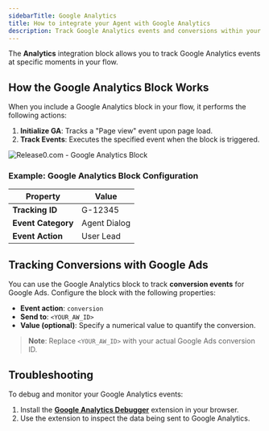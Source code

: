 ```yaml
---
sidebarTitle: Google Analytics
title: How to integrate your Agent with Google Analytics
description: Track Google Analytics events and conversions within your chatbot flow.
---
```

The **Analytics** integration block allows you to track Google Analytics events at specific moments in your flow.

## How the Google Analytics Block Works

When you include a Google Analytics block in your flow, it performs the following actions:
1. **Initialize GA**: Tracks a "Page view" event upon page load.
2. **Track Events**: Executes the specified event when the block is triggered.

  <Frame style={{ maxWidth: '600px' }}>
    <img src="/images/integrations/google-analytics-block.png" alt="Release0.com - Google Analytics Block" />
  </Frame>


### Example: Google Analytics Block Configuration

| Property         | Value              |
|------------------|--------------------|
| **Tracking ID**  | G-12345           |
| **Event Category** | Agent Dialog |
| **Event Action** | User Lead     |


## Tracking Conversions with Google Ads

You can use the Google Analytics block to track **conversion events** for Google Ads. Configure the block with the following properties:

- **Event action**: `conversion`
- **Send to**: `<YOUR_AW_ID>`
- **Value (optional)**: Specify a numerical value to quantify the conversion.

> **Note**: Replace `<YOUR_AW_ID>` with your actual Google Ads conversion ID.


## Troubleshooting

To debug and monitor your Google Analytics events:
1. Install the [**Google Analytics Debugger**](https://chrome.google.com/webstore/detail/google-analytics-debugger/jnkmfdileelhofjcijamephohjechhna) extension in your browser.
2. Use the extension to inspect the data being sent to Google Analytics.
